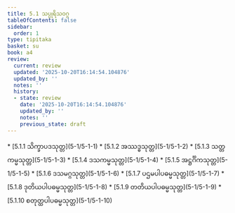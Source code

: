 ```yaml
---
title: 5.1 သပ္ပုရိသဝဂ္ဂ
tableOfContents: false
sidebar:
  order: 1
type: tipitaka
basket: su
book: a4
review:
  current: review
  updated: '2025-10-20T16:14:54.104876'
  updated_by: ''
  notes: ''
  history:
  - state: review
    date: '2025-10-20T16:14:54.104876'
    updated_by: ''
    notes: ''
    previous_state: draft
---
```



<DynamicBreadcrumb />


<ReviewStatus review={frontmatter.review} showDetails={true} />

<HypothesisAnnotation frontmatter={frontmatter} />



<TableOfContents book="a4" section="5.1">
* [5.1.1 သိက္ခာပဒသုတ္တ](5-1/5-1-1)
* [5.1.2 အဿဒ္ဓသုတ္တ](5-1/5-1-2)
* [5.1.3 သတ္တကမ္မသုတ္တ](5-1/5-1-3)
* [5.1.4 ဒသကမ္မသုတ္တ](5-1/5-1-4)
* [5.1.5 အဋ္ဌင်္ဂိကသုတ္တ](5-1/5-1-5)
* [5.1.6 ဒသမဂ္ဂသုတ္တ](5-1/5-1-6)
* [5.1.7 ပဌမပါပဓမ္မသုတ္တ](5-1/5-1-7)
* [5.1.8 ဒုတိယပါပဓမ္မသုတ္တ](5-1/5-1-8)
* [5.1.9 တတိယပါပဓမ္မသုတ္တ](5-1/5-1-9)
* [5.1.10 စတုတ္ထပါပဓမ္မသုတ္တ](5-1/5-1-10)
</TableOfContents>
